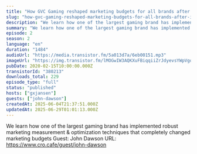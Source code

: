 ```yaml
---
title: "How GVC Gaming reshaped marketing budgets for all brands after implementing optimization techniques, with Chris Lee and John Dawson"
slug: "how-gvc-gaming-reshaped-marketing-budgets-for-all-brands-after-implementing-optimization-techniques"
description: "We learn how one of the largest gaming brand has implemented robust marketing measurement & optimization techniques that completely changed marketing budgets Guest: John Dawson URL: https://www.cro.cafe/guest/john-dawson"
summary: "We learn how one of the largest gaming brand has implemented robust marketing measurement & optimization techniques that completely changed marketing budgets"
episode: 2
season: 2
language: "en"
duration: "1484"
audioUrl: "https://media.transistor.fm/5a013d7a/6eb00151.mp3"
imageUrl: "https://img.transistor.fm/lMOGwIW3AQKXuFBiqqiiZrJdyevsYWpVgq_IN7cSdG0/rs:fill:3000:3000:1/q:60/aHR0cHM6Ly9pbWct/dXBsb2FkLXByb2R1/Y3Rpb24udHJhbnNp/c3Rvci5mbS80MTY0/NTI5ZDU3N2U2MjEx/NGY5MGMxNzU0MGMy/MDQyNC5qcGVn.webp"
pubDate: 2020-02-15T10:00:00.000Z
transistorId: "380213"
downloads_total: 229
episode_type: "full"
status: "published"
hosts: ["gxjansen"]
guests: ["john-dawson"]
createdAt: 2025-06-04T21:37:51.000Z
updatedAt: 2025-06-29T01:01:13.000Z
---
```


We learn how one of the largest gaming brand has implemented robust marketing measurement & optimization techniques that completely changed marketing budgets Guest: John Dawson URL: https://www.cro.cafe/guest/john-dawson
